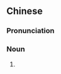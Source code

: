 {{also|猪红}}
==Chinese==
{{zh-forms|s=猪红}}

===Pronunciation===
{{zh-pron
|c=zyu1 hung4
|cat=n
}}

===Noun===
{{zh-noun}}

# {{lb|zh|Cantonese}} {{w|pig blood tofu}}

{{zh-cat|Foods}}